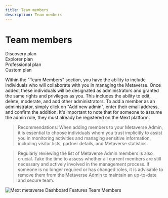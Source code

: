 ---
title: Team members
description: Team members
---

# Team members

<div class="flex-row">
  <div class="plan">Discovery plan</div>
  <div class="plan">Explorer plan</div>
  <div class="plan">Professional plan</div>
  <div class="plan">Custom plan</div>
</div>

Within the "Team Members" section, you have the ability to include individuals who will collaborate with you in managing the Metaverse. Once added, these individuals will be designated as administrators and granted the same rights and privileges as you. This includes the ability to edit, delete, moderate, and add other administrators.
To add a member as an administrator, simply click on "Add new admin", enter their email address, and confirm the addition. It's important to note that for someone to assume the admin role, they must already be registered on the Mext platform.

> Recommendations: When adding members to your Metaverse Admin, it is essential to choose individuals whom you trust implicitly to assist you in monitoring activities and managing sensitive information, including visitor lists, partner details, and Metaverse statistics.

> Regularly reviewing the list of Metaverse Admin members is also crucial. Take the time to assess whether all current members are still necessary and actively involved in the management process. If someone is no longer required or has changed roles, it is advisable to remove them from the Metaverse Admin to maintain an up-to-date and secure team.

![Mext metaverse Dashboard Features Team Members](/img/metaverse/team-members.jpg)
